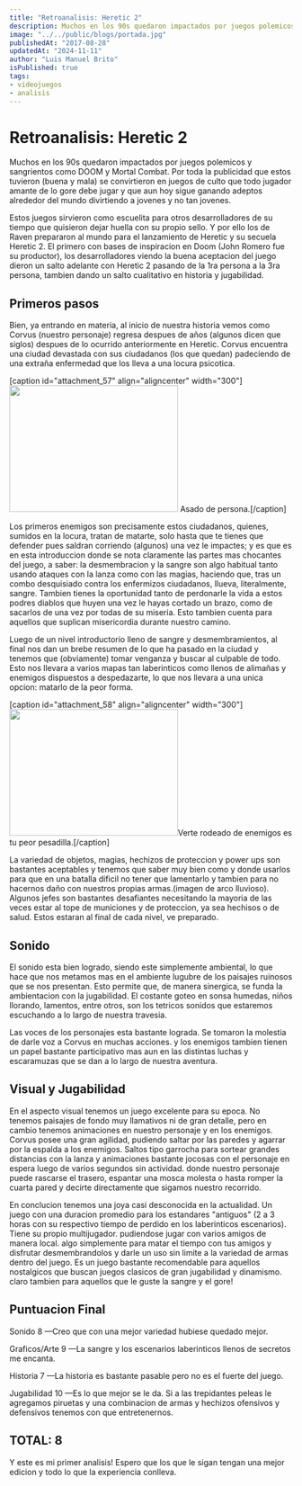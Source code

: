 ```yaml
---
title: "Retroanalisis: Heretic 2"
description: Muchos en los 90s quedaron impactados por juegos polemicos y sangrientos como DOOM y Mortal Combat. Por toda la publicidad que estos tuvieron (buena y mala) se convirtieron en juegos de culto... 
image: "../../public/blogs/portada.jpg"
publishedAt: "2017-08-28"
updatedAt: "2024-11-11"
author: "Luis Manuel Brito"
isPublished: true
tags: 
- videojuegos
- analisis
---
```


# Retroanalisis: Heretic 2

Muchos en los 90s quedaron impactados por juegos polemicos y sangrientos como DOOM y Mortal Combat. Por toda la publicidad que estos tuvieron (buena y mala) se convirtieron en juegos de culto que todo jugador amante de lo gore debe jugar y que aun hoy sigue ganando adeptos alrededor del mundo divirtiendo a jovenes y no tan jovenes.

Estos juegos sirvieron como escuelita para otros desarrolladores de su tiempo que quisieron dejar huella con su propio sello. Y por ello los de Raven prepararon al mundo para el lanzamiento de Heretic y su secuela Heretic 2. El primero con bases de inspiracion en Doom (John Romero fue su productor), los desarrolladores viendo la buena aceptacion del juego dieron un salto adelante con Heretic 2 pasando de la 1ra persona a la 3ra persona, tambien dando un salto cualitativo en historia y jugabilidad.

## Primeros pasos

Bien, ya entrando en materia, al inicio de nuestra historia vemos como Corvus (nuestro personaje) regresa despues de años (algunos dicen que siglos) despues de lo ocurrido anteriormente en Heretic. Corvus encuentra una ciudad devastada con sus ciudadanos (los que quedan) padeciendo de una extraña enfermedad que los lleva a una locura psicotica.

\[caption id="attachment\_57" align="aligncenter" width="300"][<img height="225" width="300" src="http://www.universovideoludico.com.ve/wp/wp-content/uploads/2017/08/heretic-ii_4-300x225.jpg" />](http://www.myabandonware.com/media/screenshots/h/heretic-ii-4ga/heretic-ii_4.jpg) Asado de persona.\[/caption]

Los primeros enemigos son precisamente estos ciudadanos, quienes, sumidos en la locura, tratan de matarte, solo hasta que te tienes que defender pues saldran corriendo (algunos) una vez le impactes; y es que es en esta introduccion donde se nota claramente las partes mas chocantes del juego, a saber: la desmembracion y la sangre son algo habitual tanto usando ataques con la lanza como con las magias, haciendo que, tras un combo desquisiado contra los enfermizos ciudadanos, llueva, literalmente, sangre. Tambien tienes la oportunidad tanto de perdonarle la vida a estos podres diablos que huyen una vez le hayas cortado un brazo, como de sacarlos de una vez por todas de su miseria. Esto tambien cuenta para aquellos que suplican misericordia durante nuestro camino.

Luego de un nivel introductorio lleno de sangre y desmembramientos, al final nos dan un brebe resumen de lo que ha pasado en la ciudad y tenemos que (obviamente) tomar venganza y buscar al culpable de todo. Esto nos llevara a varios mapas tan laberinticos como llenos de alimañas y enemigos dispuestos a despedazarte, lo que nos llevara a una unica opcion: matarlo de la peor forma.

\[caption id="attachment\_58" align="aligncenter" width="300"]<img height="225" width="300" src="http://www.universovideoludico.com.ve/wp/wp-content/uploads/2017/08/heretic2_06_big-300x225.jpg" />Verte rodeado de enemigos es tu peor pesadilla.\[/caption]

La variedad de objetos, magias, hechizos de proteccion y power ups son bastantes aceptables y tenemos que saber muy bien como y donde usarlos para que en una batalla dificil no tener que lamentarlo y tambien para no hacernos daño con nuestros propias armas.(imagen de arco lluvioso). Algunos jefes son bastantes desafiantes necesitando la mayoria de las veces estar al tope de municiones y de proteccion, ya sea hechisos o de salud. Estos estaran al final de cada nivel, ve preparado.

## Sonido

El sonido esta bien logrado, siendo este simplemente ambiental, lo que hace que nos metamos mas en el ambiente lugubre de los paisajes ruinosos que se nos presentan. Esto permite que, de manera sinergica, se funda la ambientacion con la jugabilidad. El costante goteo en sonsa humedas, niños llorando, lamentos, entre otros, son los tetricos sonidos que estaremos escuchando a lo largo de nuestra travesia.

Las voces de los personajes esta bastante lograda. Se tomaron la molestia de darle voz a Corvus en muchas acciones. y los enemigos tambien tienen un papel bastante participativo mas aun en las distintas luchas y escaramuzas que se dan a lo largo de nuestra aventura.

## Visual y Jugabilidad

En el aspecto visual tenemos un juego excelente para su epoca. No tenemos paisajes de fondo muy llamativos ni de gran detalle, pero en cambio tenemos animaciones en nuestro personaje y en los enemigos. Corvus posee una gran agilidad, pudiendo saltar por las paredes y agarrar por la espalda a los enemigos. Saltos tipo garrocha para sortear grandes distancias con la lanza y animaciones bastante jocosas con el personaje en espera luego de varios segundos sin actividad. donde nuestro personaje puede rascarse el trasero, espantar una mosca molesta o hasta romper la cuarta pared y decirte directamente que sigamos nuestro recorrido.

En conclucion tenemos una joya casi desconocida en la actualidad. Un juego con una duracion promedio para los estandares "antiguos" (2 a 3 horas con su respectivo tiempo de perdido en los laberinticos escenarios). Tiene su propio multijugador. pudiendose jugar con varios amigos de manera local. algo simplemente para matar el tiempo con tus amigos y disfrutar desmembrandolos y darle un uso sin limite a la variedad de armas dentro del juego. Es un juego bastante recomendable para aquellos nostalgicos que buscan juegos clasicos de gran jugabilidad y dinamismo. claro tambien para aquellos que le guste la sangre y el gore!

## Puntuacion Final

Sonido 8 —Creo que con una mejor variedad hubiese quedado mejor.

Graficos/Arte 9 —La sangre y los escenarios laberinticos llenos de secretos me encanta.

Historia 7 —La historia es bastante pasable pero no es el fuerte del juego.

Jugabilidad 10 —Es lo que mejor se le da. Si a las trepidantes peleas le agregamos piruetas y una combinacion de armas y hechizos ofensivos y defensivos tenemos con que entretenernos.

## TOTAL: 8

Y este es mi primer analisis! Espero que los que le sigan tengan una mejor edicion y todo lo que la experiencia conlleva.